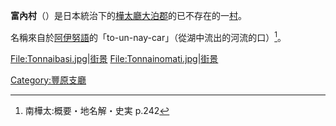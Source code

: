 {{日本町村 (廢除)|
自治體名=富內|
町村=村|
町村章=|
日文原名=富内村|
平假名=とむないむら|
羅馬字拼音=Tomunai-mura|
都道府縣=樺太廳|
廢除時間=1949年6月1日| 
廢除理由=放棄領土主權| 
廢除時處置=|
現在自治體=|
支廳=豐原支廳|
郡=大泊郡|
編號=|
面積=|
邊界未定=|
人口=2,773|
統計時間=1941年12月1日 |
自治體=|
樹=|
花=|
鳥=|
其他象徵物=|
其他象徵=|
郵遞區號=|
所在地=|
電話號碼=|
外部連結=|
經度=|
緯度=|
地圖=|
註記=|
}}

'''富內村'''（{{jpn|j=富内村|kyu=富內村|hg=とむないむら|rm=Tomunai mura|f=y}}）是日本統治下的[[樺太廳|樺太廳]][[大泊郡|大泊郡]]的已不存在的一[[村|村]]。

名稱來自於[[阿伊努語|阿伊努語]]的「to-un-nay-car」（從湖中流出的河流的口）<ref>南樺太:概要・地名解・史実 p.242</ref>。

<gallery>
File:Tonnaibasi.jpg|街景
File:Tonnainomati.jpg|街景
</gallery>
{{豐原支廳}}
[[Category:豐原支廳|Category:豐原支廳]]